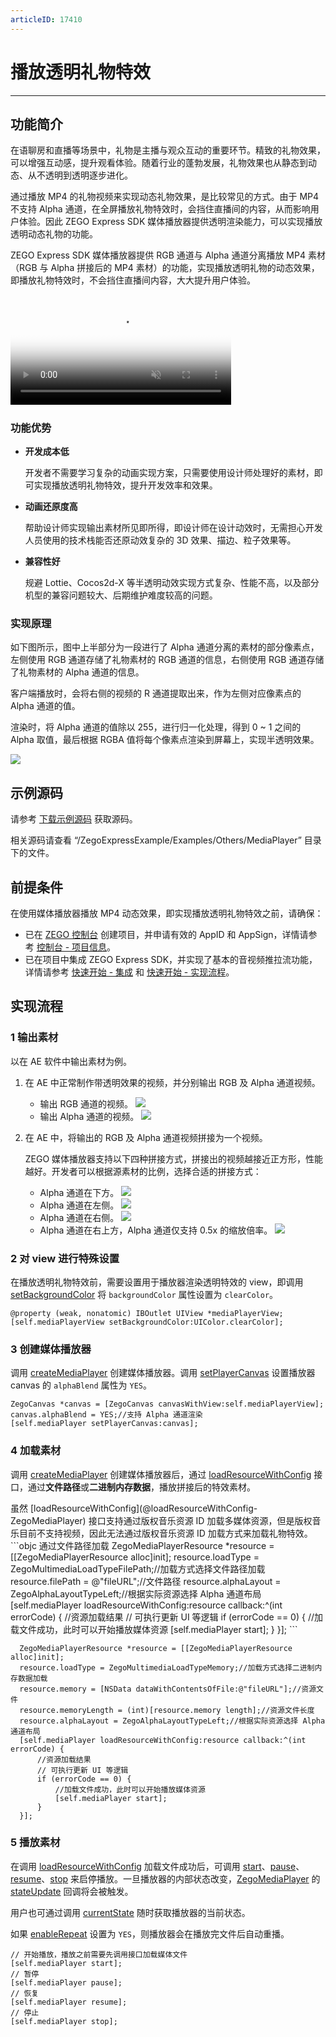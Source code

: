 ```yaml
---
articleID: 17410
---
```

# 播放透明礼物特效

- - -
## 功能简介

在语聊房和直播等场景中，礼物是主播与观众互动的重要环节。精致的礼物效果，可以增强互动感，提升观看体验。随着行业的蓬勃发展，礼物效果也从静态到动态、从不透明到透明逐步进化。

通过播放 MP4 的礼物视频来实现动态礼物效果，是比较常见的方式。由于 MP4 不支持 Alpha 通道，在全屏播放礼物特效时，会挡住直播间的内容，从而影响用户体验。因此 ZEGO Express SDK 媒体播放器提供透明渲染能力，可以实现播放透明动态礼物的功能。

ZEGO Express SDK 媒体播放器提供 RGB 通道与 Alpha 通道分离播放 MP4 素材（RGB 与 Alpha 拼接后的 MP4 素材）的功能，实现播放透明礼物的动态效果，即播放礼物特效时，不会挡住直播间内容，大大提升用户体验。

<video poster="https://storage.zego.im/sdk-doc/Pics/Express/gift_special_effects.png" src="https://storage.zego.im/sdk-doc/doc/video/Express_Video_SDK/gift_special_effects.mp4" width="70%" muted="true" loop="true" autoplay="autoplay" preload="auto" nocontrols></video>

### 功能优势

- **开发成本低**

    开发者不需要学习复杂的动画实现方案，只需要使用设计师处理好的素材，即可实现播放透明礼物特效，提升开发效率和效果。

- **动画还原度高**

    帮助设计师实现输出素材所见即所得，即设计师在设计动效时，无需担心开发人员使用的技术栈能否还原动效复杂的 3D 效果、描边、粒子效果等。

- **兼容性好**

    规避 Lottie、Cocos2d-X 等半透明动效实现方式复杂、性能不高，以及部分机型的兼容问题较大、后期维护难度较高的问题。

### 实现原理

如下图所示，图中上半部分为一段进行了 Alpha 通道分离的素材的部分像素点，左侧使用 RGB 通道存储了礼物素材的 RGB 通道的信息，右侧使用 RGB 通道存储了礼物素材的 Alpha 通道的信息。

客户端播放时，会将右侧的视频的 R 通道提取出来，作为左侧对应像素点的 Alpha 通道的值。

渲染时，将 Alpha 通道的值除以 255，进行归一化处理，得到 0 ~ 1 之间的 Alpha 取值，最后根据 RGBA 值将每个像素点渲染到屏幕上，实现半透明效果。

<Frame width="512" height="auto" caption=""><img src="https://storage.zego.im/sdk-doc/Pics/Express/RGBtoRGBA.jpeg" /></Frame>


## 示例源码


请参考 [下载示例源码](!DownloadDemo/DownloadDemo) 获取源码。

相关源码请查看 “/ZegoExpressExample/Examples/Others/MediaPlayer” 目录下的文件。


## 前提条件

在使用媒体播放器播放 MP4 动态效果，即实现播放透明礼物特效之前，请确保：

- 已在 [ZEGO 控制台](https://console.zego.im) 创建项目，并申请有效的 AppID 和 AppSign，详情请参考 [控制台 - 项目信息](/console/project-info)。
- 已在项目中集成 ZEGO Express SDK，并实现了基本的音视频推拉流功能，详情请参考 [快速开始 - 集成](!Integration/SDK_Integration) 和 [快速开始 - 实现流程](!Integration/Solution_Implementation)。




## 实现流程

### 1 输出素材

以在 AE 软件中输出素材为例。

1. 在 AE 中正常制作带透明效果的视频，并分别输出 RGB 及 Alpha 通道视频。
    - 输出 RGB 通道的视频。
        <Frame width="512" height="auto" caption=""><img src="https://storage.zego.im/sdk-doc/Pics/Express/output_RGB.jpeg" /></Frame>
    - 输出 Alpha 通道的视频。
        <Frame width="512" height="auto" caption=""><img src="https://storage.zego.im/sdk-doc/Pics/Express/output_Alpha.jpeg" /></Frame>


2. 在 AE 中，将输出的 RGB 及 Alpha 通道视频拼接为一个视频。

    ZEGO 媒体播放器支持以下四种拼接方式，拼接出的视频越接近正方形，性能越好。开发者可以根据源素材的比例，选择合适的拼接方式：
    - Alpha 通道在下方。
        <Frame width="512" height="auto" caption=""><img src="https://storage.zego.im/sdk-doc/Pics/Express/RGB_up_Alpha.jpeg" /></Frame>
    - Alpha 通道在左侧。
        <Frame width="512" height="auto" caption=""><img src="https://storage.zego.im/sdk-doc/Pics/Express/Alpha_RGB.jpeg" /></Frame>
    - Alpha 通道在右侧。
        <Frame width="512" height="auto" caption=""><img src="https://storage.zego.im/sdk-doc/Pics/Express/RGB_Alpha.jpeg" /></Frame>
    - Alpha 通道在右上方，Alpha 通道仅支持 0.5x 的缩放倍率。
        <Frame width="512" height="auto" caption=""><img src="https://storage.zego.im/sdk-doc/Pics/Express/RGB_Alpharighttop.jpeg" /></Frame>



### 2 对 view 进行特殊设置

在播放透明礼物特效前，需要设置用于播放器渲染透明特效的 view，即调用 [setBackgroundColor](@setBackgroundColor) 将 `backgroundColor` 属性设置为 `clearColor`。

```oc
@property (weak, nonatomic) IBOutlet UIView *mediaPlayerView;
[self.mediaPlayerView setBackgroundColor:UIColor.clearColor];
```

### 3 创建媒体播放器

调用 [createMediaPlayer](@createMediaPlayer) 创建媒体播放器。调用 [setPlayerCanvas](@setPlayerCanvas-ZegoMediaPlayer) 设置播放器 canvas 的 `alphaBlend` 属性为 `YES`。

```oc
ZegoCanvas *canvas = [ZegoCanvas canvasWithView:self.mediaPlayerView];
canvas.alphaBlend = YES;//支持 Alpha 通道渲染
[self.mediaPlayer setPlayerCanvas:canvas];
```

### 4 加载素材

调用 [createMediaPlayer](@createMediaPlayer) 创建媒体播放器后，通过 [loadResourceWithConfig](@loadResourceWithConfig-ZegoMediaPlayer) 接口，通过**文件路径**或**二进制内存数据**，播放拼接后的特效素材。

<Warning title="注意">
虽然 [loadResourceWithConfig](@loadResourceWithConfig-ZegoMediaPlayer) 接口支持通过版权音乐资源 ID 加载多媒体资源，但是版权音乐目前不支持视频，因此无法通过版权音乐资源 ID 加载方式来加载礼物特效。
</Warning>


<CodeGroup>
```objc 通过文件路径加载
  ZegoMediaPlayerResource *resource = [[ZegoMediaPlayerResource alloc]init];
  resource.loadType = ZegoMultimediaLoadTypeFilePath;//加载方式选择文件路径加载
  resource.filePath = @"fileURL";//文件路径
  resource.alphaLayout = ZegoAlphaLayoutTypeLeft;//根据实际资源选择 Alpha 通道布局
  [self.mediaPlayer loadResourceWithConfig:resource callback:^(int errorCode) {
      //资源加载结果
      // 可执行更新 UI 等逻辑
      if (errorCode == 0) {
          //加载文件成功，此时可以开始播放媒体资源
          [self.mediaPlayer start];
      }
  }];
  ```

```objc 通过二进制内存数据加载
  ZegoMediaPlayerResource *resource = [[ZegoMediaPlayerResource alloc]init];
  resource.loadType = ZegoMultimediaLoadTypeMemory;//加载方式选择二进制内存数据加载
  resource.memory = [NSData dataWithContentsOfFile:@"fileURL"];//资源文件
  resource.memoryLength = (int)[resource.memory length];//资源文件长度
  resource.alphaLayout = ZegoAlphaLayoutTypeLeft;//根据实际资源选择 Alpha 通道布局
  [self.mediaPlayer loadResourceWithConfig:resource callback:^(int errorCode) {
      //资源加载结果
      // 可执行更新 UI 等逻辑
      if (errorCode == 0) {
          //加载文件成功，此时可以开始播放媒体资源
          [self.mediaPlayer start];
      }
  }];
  ```
</CodeGroup>

### 5 播放素材

在调用 [loadResourceWithConfig](@loadResourceWithConfig-ZegoMediaPlayer) 加载文件成功后，可调用 [start](@start-ZegoMediaPlayer)、[pause](@pause-ZegoMediaPlayer)、[resume](@resume-ZegoMediaPlayer)、[stop](@stop-ZegoMediaPlayer) 来启停播放。一旦播放器的内部状态改变，[ZegoMediaPlayer](@-ZegoMediaPlayer) 的 [stateUpdate](https://doc-zh.zego.im/article/api?doc=Express_Video_SDK_API~objective-c_ios~protocol~ZegoMediaPlayerEventHandler) 回调将会被触发。

用户也可通过调用 [currentState](@currentState-ZegoMediaPlayer) 随时获取播放器的当前状态。

如果 [enableRepeat](@enableRepeat-ZegoMediaPlayer) 设置为 `YES`，则播放器会在播放完文件后自动重播。

```objc
// 开始播放，播放之前需要先调用接口加载媒体文件
[self.mediaPlayer start];
// 暂停
[self.mediaPlayer pause];
// 恢复
[self.mediaPlayer resume];
// 停止
[self.mediaPlayer stop];
```
